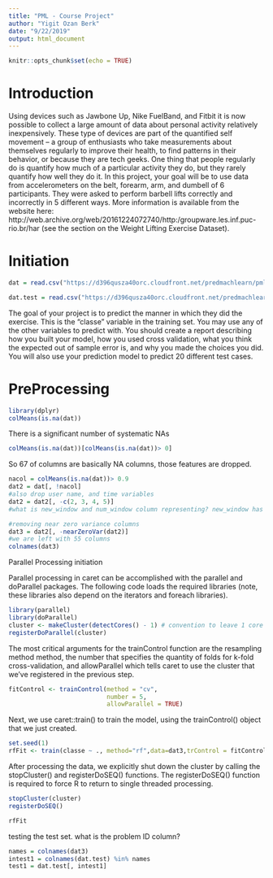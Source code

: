 ```yaml
---
title: "PML - Course Project"
author: "Yigit Ozan Berk"
date: "9/22/2019"
output: html_document
---
```


```r
knitr::opts_chunk$set(echo = TRUE)
```

# Introduction

Using devices such as Jawbone Up, Nike FuelBand, and Fitbit it is now possible to collect a large amount of data about personal activity relatively inexpensively. These type of devices are part of the quantified self movement – a group of enthusiasts who take measurements about themselves regularly to improve their health, to find patterns in their behavior, or because they are tech geeks. One thing that people regularly do is quantify how much of a particular activity they do, but they rarely quantify how well they do it. In this project, your goal will be to use data from accelerometers on the belt, forearm, arm, and dumbell of 6 participants. They were asked to perform barbell lifts correctly and incorrectly in 5 different ways. More information is available from the website here: http://web.archive.org/web/20161224072740/http:/groupware.les.inf.puc-rio.br/har (see the section on the Weight Lifting Exercise Dataset).

# Initiation

```r
dat = read.csv("https://d396qusza40orc.cloudfront.net/predmachlearn/pml-training.csv")

dat.test = read.csv("https://d396qusza40orc.cloudfront.net/predmachlearn/pml-testing.csv")
```



The goal of your project is to predict the manner in which they did the exercise. This is the "classe" variable in the training set. You may use any of the other variables to predict with. You should create a report describing how you built your model, how you used cross validation, what you think the expected out of sample error is, and why you made the choices you did. You will also use your prediction model to predict 20 different test cases.


# PreProcessing

```r
library(dplyr)
colMeans(is.na(dat))
```
There is a significant number of systematic NAs

```r
colMeans(is.na(dat))[colMeans(is.na(dat))> 0]
```

So 67 of columns are basically NA columns, those features are dropped.

```r
nacol = colMeans(is.na(dat))> 0.9
dat2 = dat[, !nacol]
#also drop user name, and time variables
dat2 = dat2[, -c(2, 3, 4, 5)]
#what is new_window and num_window column representing? new_window has the same number of "no"s as the number of NAs in the omitted NA columns.

#removing near zero variance columns
dat3 = dat2[, -nearZeroVar(dat2)]
#we are left with 55 columns
colnames(dat3)
```

Parallel Processing initiation

Parallel processing in caret can be accomplished with the parallel and doParallel packages. The following code loads the required libraries (note, these libraries also depend on the iterators and foreach libraries).
```r
library(parallel)
library(doParallel)
cluster <- makeCluster(detectCores() - 1) # convention to leave 1 core for OS
registerDoParallel(cluster)
```

The most critical arguments for the trainControl function are the resampling method method, the number that specifies the quantity of folds for k-fold cross-validation, and allowParallel which tells caret to use the cluster that we've registered in the previous step.
```r
fitControl <- trainControl(method = "cv",
                           number = 5,
                           allowParallel = TRUE)
```

Next, we use caret::train() to train the model, using the trainControl() object that we just created.
```r
set.seed(1)
rfFit <- train(classe ~ ., method="rf",data=dat3,trControl = fitControl)
```

After processing the data, we explicitly shut down the cluster by calling the stopCluster() and registerDoSEQ() functions. The registerDoSEQ() function is required to force R to return to single threaded processing.
```r
stopCluster(cluster)
registerDoSEQ()
```

```r
rfFit
```

testing the test set. what is the problem ID column?
```r
names = colnames(dat3)
intest1 = colnames(dat.test) %in% names
test1 = dat.test[, intest1]
```

